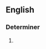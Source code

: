 ==English==

===Determiner===
{{en-det}}

# {{obsolete spelling of|every}}

<!--Alternative spellings of obsolete spellings? I'm uncertain as to the legitimacy

====Alternative forms====
* [[euery]]

-->